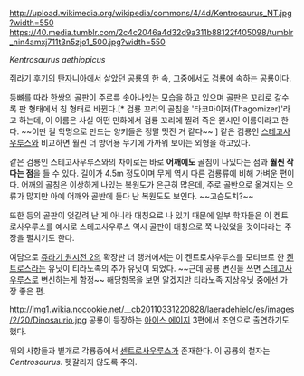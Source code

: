 http://upload.wikimedia.org/wikipedia/commons/4/4d/Kentrosaurus_NT.jpg?width=550
https://40.media.tumblr.com/2c4c2046a4d32d9a311b88122f405098/tumblr_nin4amxj711t3n5zjo1_500.jpg?width=550

''Kentrosaurus aethiopicus''

쥐라기 후기의 [[탄자니아]]에서 살았던 [[공룡]]의 한 속, 그중에서도 검룡에 속하는 공룡이다.

등뼈를 따라 한쌍의 골판이 주르륵 솟아나있는 모습을 하고 있으며 골판은 꼬리로 갈수록 판 형태에서 침 형태로 바뀐다.[* 검룡 꼬리의 골침을 '타코마이저(Thagomizer)'라고 하는데, 이 이름은 사실 어떤 만화에서 검룡 꼬리에 찔려 죽은 원시인 이름이라고 한다. ~~이딴 걸 학명으로 만드는 양키들은 정말 멋진 거 같다~~ ] 같은 검룡인 [[스테고사우루스]]와 비교하면 훨씬 더 방어용 무기에 가까워 보이는 외형을 하고있다.

같은 검룡인 스테고사우루스와의 차이로는 바로 '''어깨에도''' 골침이 나있다는 점과 '''훨씬 작다는 점'''을 들 수 있다. 길이가 4.5m 정도이며 무게 역시 다른 검룡류에 비해 가벼운 편이다. 어깨의 골침은 이상하게 나있는 복원도가 은근히 많은데, 주로 골반으로 옮겨지는 오류가 많지만 아예 어깨와 골반에 둘다 난 복원도도 보인다. ~~고슴도치?~~

또한 등의 골판이 엇갈려 난 게 아니라 대칭으로 나 있기 때문에 일부 학자들은 이 켄트로사우루스를 예시로 스테고사우루스 역시 골판이 대칭으로 쭉 나있었을 것이다라는 주장을 펼치기도 한다.

여담으로 [[쥬라기 원시전 2]]의 확장판 더 랭커에서는 이 켄트로사우루스를 모티브로 한 [[켄트로스]]라는 유닛이 티라노족의 추가 유닛이 되었다. ~~근데 공룡 변신을 쓰면 [[스테고사우루스]]로 변신하는게 함정~~ 해당항목을 보면 알겠지만 티라노족 지상유닛 중에선 가장 좋은 편.

http://img1.wikia.nocookie.net/__cb20110331220828/laeradehielo/es/images/2/20/Dinosaurio.jpg
공룡이 등장하는 [[아이스 에이지]] 3편에서 조연으로 출연하기도 했다.

위의 사항들과 별개로 각룡중에서 [[센트로사우루스]]가 존재한다. 이 공룡의 철자는 ''Centrosaurus''. 헷갈리지 않도록 주의.
